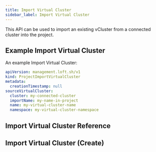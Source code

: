 ```yaml
---
title: Import Virtual Cluster
sidebar_label: Import Virtual Cluster
---
```



This API can be used to import an existing vCluster from a connected cluster into the project.

## Example Import Virtual Cluster

An example Import Virtual Cluster:

```yaml
apiVersion: management.loft.sh/v1
kind: ProjectImportVirtualCluster
metadata:
  creationTimestamp: null
sourceVirtualCluster:
  cluster: my-connected-cluster
  importName: my-name-in-project
  name: my-virtual-cluster-name
  namespace: my-virtual-cluster-namespace
```

## Import Virtual Cluster Reference

<Reference />

## Import Virtual Cluster (Create)

<SubResourceCreate />

